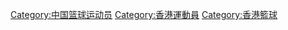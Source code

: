 {{Catnav|頁面分類|人物|各職業人物|运动员|篮球运动员}}
{{Catnav|頁面分類|...|各国运动员|中国运动员|香港運動員}}
{{Catnav|頁面分類|...|中国体育|香港體育|香港運動員}}
{{Catnav|頁面分類|...|中国体育|中国运动员|香港運動員}}

[[Category:中国篮球运动员|Category:中国篮球运动员]]
[[Category:香港運動員|Category:香港運動員]]
[[Category:香港籃球|Category:香港籃球]]